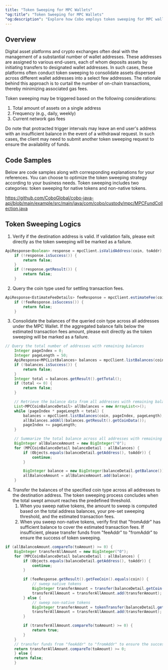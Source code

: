 ```yaml
---
title: "Token Sweeping for MPC Wallets"
"og:title": "Token Sweeping for MPC Wallets"
"og:description": "Explore how Cobo employs token sweeping for MPC wallets, empowering clients to minimize the number of on-chain transactions and lower gas fees."
---
```

## Overview

Digital asset platforms and crypto exchanges often deal with the management of a substantial number of wallet addresses.
These addresses are assigned to various end-users, each of whom deposits assets by initiating transfers to designated wallet addresses.
In such cases, these platforms often conduct token sweeping to consolidate assets dispersed across different wallet addresses into a select few addresses.
The rationale behind this approach is to curtail the number of on-chain transactions, thereby minimizing associated gas fees.

Token sweeping may be triggered based on the following considerations:

1. Total amount of assets on a single address
2. Frequency (e.g., daily, weekly)
3. Current network gas fees

Do note that protracted trigger intervals may leave an end user's address with an insufficient balance in the event of a withdrawal request.
In such cases, the client may need to submit another token sweeping request to ensure the availability of funds.

## Code Samples

Below are code samples along with corresponding explanations for your references.
You can choose to optimize the token sweeping strategy according to your business needs.
Token sweeping includes two categories: token sweeping for native tokens and non-native tokens.

https://github.com/CoboGlobal/cobo-java-api/blob/main/example/src/main/java/com/cobo/custody/mpc/MPCFundCollection.java

## Token Sweeping Logics

1. Verify if the destination address is valid. If validation fails, please exit directly as the token sweeping will be marked as a failure.
```java Java
ApiResponse<Boolean> response = mpcClient.isValidAddress(coin, toAddr);
    if (!response.isSuccess()) {
        return false;
    }
    if (!response.getResult()) {
        return false;
    }
```
2. Query the coin type used for settling transaction fees.
```java Java
ApiResponse<EstimateFeeDetails> feeResponse = mpcClient.estimateFee(coin, toAmount, toAddr, null);
    if (!feeResponse.isSuccess()) {
        return false;
    }
```
3. Consolidate the balances of the queried coin type across all addresses under the MPC Wallet. If the aggregated balance falls below the estimated transaction fees amount, please exit directly as the token sweeping will be marked as a failure.
```java Java
// Query the total number of addresses with remaining balances
    Integer pageIndex = 0;
    Integer pageLength = 50;
    ApiResponse<MPCListBalances> balances = mpcClient.listBalances(coin, pageIndex, pageLength);
    if (!balances.isSuccess()) {
        return false;
    }
    Integer total = balances.getResult().getTotal();
    if (total <= 0) {
        return false;
    }

    // Retrieve the balance data from all addresses with remaining balances
    List<MPCCoinBalanceDetail> allBalances = new ArrayList<>();
    while (pageIndex * pageLength < total) {
        balances = mpcClient.listBalances(coin, pageIndex, pageLength);
        allBalances.addAll(balances.getResult().getCoinData());
        pageIndex += pageLength;
    }

    // Summarize the total balance across all addresses with remaining balances; if the address matches the toAddr, the balance will not be swept
    BigInteger allBalanceAmount = new BigInteger("0");
    for (MPCCoinBalanceDetail balanceDetail : allBalances) {
        if (Objects.equals(balanceDetail.getAddress(), toAddr)) {
            continue;
        }

        BigInteger balance = new BigInteger(balanceDetail.getBalance());
        allBalanceAmount = allBalanceAmount.add(balance);
    }

```
4. Transfer the balances of the specified coin type across all addresses to the destination address. The token sweeping process concludes when the total swept amount reaches the predefined threshold.
    1. When you sweep native tokens, the amount to sweep is computed based on the total address balances, your pre-set sweeping threshold, and the estimated transaction fees.
    2. When you sweep non-native tokens, verify first that "fromAddr" has sufficient balance to cover the estimated transaction fees. If insufficient, please transfer funds from "feeAddr" to "fromAddr" to ensure the success of token sweeping.
```java Java
if (allBalanceAmount.compareTo(toAmount) >= 0) {
    BigInteger transferAllAmount = new BigInteger("0");
    for (MPCCoinBalanceDetail balanceDetail : allBalances) {
        if (Objects.equals(balanceDetail.getAddress(), toAddr)) {
            continue;
        }

        if (feeResponse.getResult().getFeeCoin().equals(coin)) {
            // sweep native tokens
            BigInteger transferAmount = transfer(balanceDetail.getCoin(), balanceDetail.getAddress(), toAddr, toAmount.subtract(transferAllAmount));
            transferAllAmount = transferAllAmount.add(transferAmount);
        } else {
            // sweep non-native tokens
            BigInteger transferAmount = tokenTransfer(balanceDetail.getCoin(), balanceDetail.getAddress(), toAddr, feeFromAddress, toAmount.subtract(transferAllAmount));
            transferAllAmount = transferAllAmount.add(transferAmount);
        }

        if (transferAllAmount.compareTo(toAmount) >= 0) {
            return true;
        }
    }
    // transfer funds from "feeAddr" to "fromAddr" to ensure the success of token sweeping
    return transferAllAmount.compareTo(toAmount) >= 0;
    } else {
    return false;
    }
```
